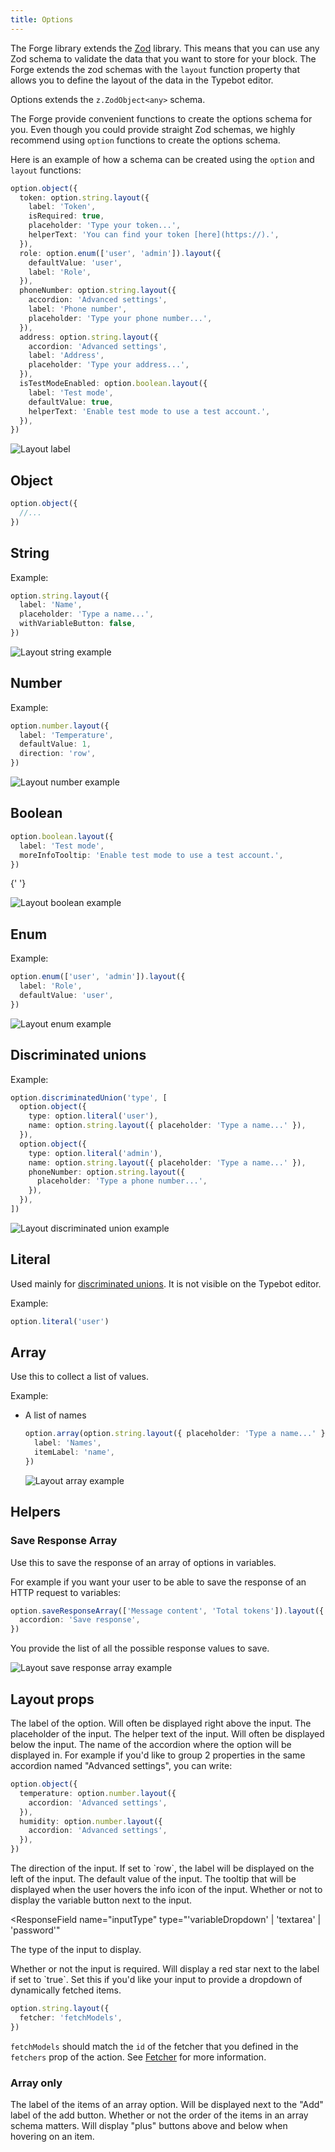 ```yaml
---
title: Options
---
```


The Forge library extends the [Zod](https://github.com/colinhacks/zod) library. This means that you can use any Zod schema to validate the data that you want to store for your block. The Forge extends the zod schemas with the `layout` function property that allows you to define the layout of the data in the Typebot editor.

Options extends the `z.ZodObject<any>` schema.

The Forge provide convenient functions to create the options schema for you. Even though you could provide straight Zod schemas, we highly recommend using `option` functions to create the options schema.

Here is an example of how a schema can be created using the `option` and `layout` functions:

```ts
option.object({
  token: option.string.layout({
    label: 'Token',
    isRequired: true,
    placeholder: 'Type your token...',
    helperText: 'You can find your token [here](https://).',
  }),
  role: option.enum(['user', 'admin']).layout({
    defaultValue: 'user',
    label: 'Role',
  }),
  phoneNumber: option.string.layout({
    accordion: 'Advanced settings',
    label: 'Phone number',
    placeholder: 'Type your phone number...',
  }),
  address: option.string.layout({
    accordion: 'Advanced settings',
    label: 'Address',
    placeholder: 'Type your address...',
  }),
  isTestModeEnabled: option.boolean.layout({
    label: 'Test mode',
    defaultValue: true,
    helperText: 'Enable test mode to use a test account.',
  }),
})
```

<Frame>
  <img src="/images/contribute/layout-example.png" alt="Layout label" />
</Frame>

## Object

```ts
option.object({
  //...
})
```

## String

Example:

```ts
option.string.layout({
  label: 'Name',
  placeholder: 'Type a name...',
  withVariableButton: false,
})
```

<Frame>
  <img
    src="/images/contribute/layout-string-example.png"
    alt="Layout string example"
  />
</Frame>

## Number

Example:

```ts
option.number.layout({
  label: 'Temperature',
  defaultValue: 1,
  direction: 'row',
})
```

<Frame>
  <img
    src="/images/contribute/layout-number-example.png"
    alt="Layout number example"
  />
</Frame>

## Boolean

```ts
option.boolean.layout({
  label: 'Test mode',
  moreInfoTooltip: 'Enable test mode to use a test account.',
})
```

{' '}

<Frame>
  <img
    src="/images/contribute/layout-boolean-example.png"
    alt="Layout boolean example"
  />
</Frame>

## Enum

Example:

```ts
option.enum(['user', 'admin']).layout({
  label: 'Role',
  defaultValue: 'user',
})
```

<Frame>
  <img
    src="/images/contribute/layout-enum-example.png"
    alt="Layout enum example"
  />
</Frame>

## Discriminated unions

Example:

```ts
option.discriminatedUnion('type', [
  option.object({
    type: option.literal('user'),
    name: option.string.layout({ placeholder: 'Type a name...' }),
  }),
  option.object({
    type: option.literal('admin'),
    name: option.string.layout({ placeholder: 'Type a name...' }),
    phoneNumber: option.string.layout({
      placeholder: 'Type a phone number...',
    }),
  }),
])
```

<Frame>
  <img
    src="/images/contribute/layout-discriminated-union-example.png"
    alt="Layout discriminated union example"
  />
</Frame>

## Literal

Used mainly for [discriminated unions](./options#discriminated-unions). It is not visible on the Typebot editor.

Example:

```ts
option.literal('user')
```

## Array

Use this to collect a list of values.

Example:

- A list of names

  ```ts
  option.array(option.string.layout({ placeholder: 'Type a name...' })).layout({
    label: 'Names',
    itemLabel: 'name',
  })
  ```

  <Frame>
    <img
      src="/images/contribute/layout-array-example.png"
      alt="Layout array example"
    />
  </Frame>

## Helpers

### Save Response Array

Use this to save the response of an array of options in variables.

For example if you want your user to be able to save the response of an HTTP request to variables:

```ts
option.saveResponseArray(['Message content', 'Total tokens']).layout({
  accordion: 'Save response',
})
```

You provide the list of all the possible response values to save.

<Frame>
  <img
    src="/images/contribute/layout-save-response-example.png"
    alt="Layout save response array example"
  />
</Frame>

## Layout props

<ResponseField name="label" type="string">
  The label of the option. Will often be displayed right above the input.
</ResponseField>

<ResponseField name="placeholder" type="string">
  The placeholder of the input.
</ResponseField>

<ResponseField name="helperText" type="string">
  The helper text of the input. Will often be displayed below the input.
</ResponseField>

<ResponseField name="accordion" type="string">
  The name of the accordion where the option will be displayed in. For example if you'd like to group 2 properties in the same accordion named "Advanced settings", you can write:

```ts
option.object({
  temperature: option.number.layout({
    accordion: 'Advanced settings',
  }),
  humidity: option.number.layout({
    accordion: 'Advanced settings',
  }),
})
```

</ResponseField>

<ResponseField name="direction" type="'row' | 'column'" default="column">
  The direction of the input. If set to `row`, the label will be displayed on
  the left of the input.
</ResponseField>

<ResponseField name="defaultValue" type="any">
  The default value of the input.
</ResponseField>

<ResponseField name="moreInfoTooltip" type="string">
  The tooltip that will be displayed when the user hovers the info icon of the
  input.
</ResponseField>

<ResponseField name="withVariableButton" type="boolean" default="true">
  Whether or not to display the variable button next to the input.
</ResponseField>

<ResponseField
  name="inputType"
  type="'variableDropdown' | 'textarea' | 'password'"
>
  The type of the input to display.
</ResponseField>

<ResponseField name="isRequired" type="boolean" default="false">
  Whether or not the input is required. Will display a red star next to the
  label if set to `true`.
</ResponseField>

<ResponseField name="fetcher" type="string">
  Set this if you'd like your input to provide a dropdown of dynamically fetched items.

```ts
option.string.layout({
  fetcher: 'fetchModels',
})
```

`fetchModels` should match the `id` of the fetcher that you defined in the
`fetchers` prop of the action. See [Fetcher](./fetcher) for more information.

</ResponseField>

### Array only

<ResponseField name="itemLabel" type="string">
  The label of the items of an array option. Will be displayed next to the "Add"
  label of the add button.
</ResponseField>

<ResponseField name="isOrdered" type="boolean" default="false">
  Whether or not the order of the items in an array schema matters. Will display
  "plus" buttons above and below when hovering on an item.
</ResponseField>
